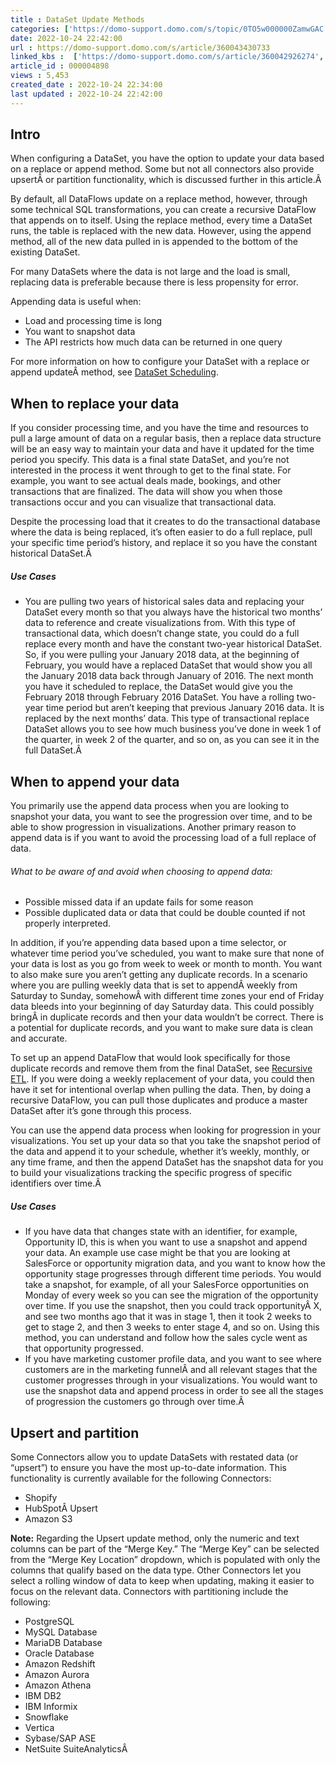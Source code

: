 ```yaml
---
title : DataSet Update Methods
categories: ['https://domo-support.domo.com/s/topic/0TO5w000000ZamwGAC']
date: 2022-10-24 22:42:00
url : https://domo-support.domo.com/s/article/360043430733
linked_kbs :  ['https://domo-support.domo.com/s/article/360042926274', 'https://domo-support.domo.com/s/knowledge-base', 'https://domo-support.domo.com/s/article/360042925494', 'https://domo-support.domo.com/s/article/360043429953', 'https://domo-support.domo.com/s/article/360043428113', 'https://domo-support.domo.com/s/article/360043429933', 'https://domo-support.domo.com/s/article/360043429693', 'https://domo-support.domo.com/s/topic/0TO5w000000ZamwGAC', 'https://domo-support.domo.com/s/article/360043430733', 'https://domo-support.domo.com/s/article/360043429913']
article_id : 000004898
views : 5,453
created_date : 2022-10-24 22:34:00
last updated : 2022-10-24 22:42:00
---
```




Intro
-----


When configuring a DataSet, you have the option to update your data based on a replace or append method. Some but not all connectors also provide upsertÂ or partition functionality, which is discussed further in this article.Â 


By default, all DataFlows update on a replace method, however, through some technical SQL transformations, you can create a recursive DataFlow that appends on to itself. Using the replace method, every time a DataSet runs, the table is replaced with the new data. However, using the append method, all of the new data pulled in is appended to the bottom of the existing DataSet.


For many DataSets where the data is not large and the load is small, replacing data is preferable because there is less propensity for error.


Appending data is useful when:



* Load and processing time is long
* You want to snapshot data
* The API restricts how much data can be returned in one query


For more information on how to configure your DataSet with a replace or append updateÂ method, see [DataSet Scheduling](..\adding_a_dataset_using_a_connector\index.html "Adding a DataSet Using a Data Connector").


When to replace your data
-------------------------


If you consider processing time, and you have the time and resources to pull a large amount of data on a regular basis, then a replace data structure will be an easy way to maintain your data and have it updated for the time period you specify. This data is a final state DataSet, and you're not interested in the process it went through to get to the final state. For example, you want to see actual deals made, bookings, and other transactions that are finalized. The data will show you when those transactions occur and you can visualize that transactional data.


Despite the processing load that it creates to do the transactional database where the data is being replaced, it's often easier to do a full replace, pull your specific time period's history, and replace it so you have the constant historical DataSet.Â 


##### Use Cases



* You are pulling two years of historical sales data and replacing your DataSet every month so that you always have the historical two months' data to reference and create visualizations from. With this type of transactional data, which doesn't change state, you could do a full replace every month and have the constant two-year historical DataSet. So, if you were pulling your January 2018 data, at the beginning of February, you would have a replaced DataSet that would show you all the January 2018 data back through January of 2016. The next month you have it scheduled to replace, the DataSet would give you the February 2018 through February 2016 DataSet. You have a rolling two-year time period but aren't keeping that previous January 2016 data. It is replaced by the next months' data. This type of transactional replace DataSet allows you to see how much business you've done in week 1 of the quarter, in week 2 of the quarter, and so on, as you can see it in the full DataSet.Â


When to append your data
------------------------


You primarily use the append data process when you are looking to snapshot your data, you want to see the progression over time, and to be able to show progression in visualizations. Another primary reason to append data is if you want to avoid the processing load of a full replace of data.


###### What to be aware of and avoid when choosing to append data:



* Possible missed data if an update fails for some reason
* Possible duplicated data or data that could be double counted if not properly interpreted.


In addition, if you're appending data based upon a time selector, or whatever time period you've scheduled, you want to make sure that none of your data is lost as you go from week to week or month to month. You want to also make sure you aren't getting any duplicate records. In a scenario where you are pulling weekly data that is set to appendÂ weekly from Saturday to Sunday, somehowÂ with different time zones your end of Friday data bleeds into your beginning of day Saturday data. This could possibly bringÂ in duplicate records and then your data wouldn't be correct. There is a potential for duplicate records, and you want to make sure data is clean and accurate.


To set up an append DataFlow that would look specifically for those duplicate records and remove them from the final DataSet, see [Recursive ETL](..\creating_a_recursivesnapshot_old_magic_etl_dataflow\index.html "Creating a Recursive\Snapshot ETL DataFlow"). If you were doing a weekly replacement of your data, you could then have it set for intentional overlap when pulling the data. Then, by doing a recursive DataFlow, you can pull those duplicates and produce a master DataSet after it's gone through this process.


You can use the append data process when looking for progression in your visualizations. You set up your data so that you take the snapshot period of the data and append it to your schedule, whether it's weekly, monthly, or any time frame, and then the append DataSet has the snapshot data for you to build your visualizations tracking the specific progress of specific identifiers over time.Â 


##### Use Cases



* If you have data that changes state with an identifier, for example, Opportunity ID, this is when you want to use a snapshot and append your data. An example use case might be that you are looking at SalesForce or opportunity migration data, and you want to know how the opportunity stage progresses through different time periods. You would take a snapshot, for example, of all your SalesForce opportunities on Monday of every week so you can see the migration of the opportunity over time. If you use the snapshot, then you could track opportunityÂ X, and see two months ago that it was in stage 1, then it took 2 weeks to get to stage 2, and then 3 weeks to enter stage 4, and so on. Using this method, you can understand and follow how the sales cycle went as that opportunity progressed.
* If you have marketing customer profile data, and you want to see where customers are in the marketing funnelÂ and all relevant stages that the customer progresses through in your visualizations. You would want to use the snapshot data and append process in order to see all the stages of progression the customers go through over time.Â


Upsert and partition
--------------------


Some Connectors allow you to update DataSets with restated data (or "upsert") to ensure you have the most up-to-date information. This functionality is currently available for the following Connectors:



* Shopify
* HubSpotÂ Upsert
* Amazon S3


**Note:** Regarding the Upsert update method, only the numeric and text columns can be part of the "Merge Key." The "Merge Key" can be selected from the "Merge Key Location" dropdown, which is populated with only the columns that qualify based on the data type.
Other Connectors let you select a rolling window of data to keep when updating, making it easier to focus on the relevant data. Connectors with partitioning include the following:



* PostgreSQL
* MySQL Database
* MariaDB Database
* Oracle Database
* Amazon Redshift
* Amazon Aurora
* Amazon Athena
* IBM DB2
* IBM Informix
* Snowflake
* Vertica
* Sybase/SAP ASE
* NetSuite SuiteAnalyticsÂ